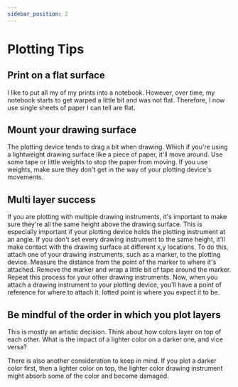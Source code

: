 ```yaml
---
sidebar_position: 2
---
```


# Plotting Tips

## Print on a flat surface

I like to put all my of my prints into a notebook. However, over time, my notebook starts to get warped a little bit and was not flat. Therefore, I now use single sheets of paper I can tell are flat.


## Mount your drawing surface

The plotting device tends to drag a bit when drawing. Which if you're using a lightweight drawing surface like a piece of paper, it'll move around. Use some tape or little weights to stop the paper from moving. If you use weights, make sure they don't get in the way of your plotting device's movements.

## Multi layer success

If you are plotting with multiple drawing instruments, it's important to make sure they're all the same height above the drawing surface. This is especially important if your plotting device holds the plotting instrument at an angle. If you don't set every drawing instrument to the same height, it'll make contact with the drawing surface at different x,y locations. To do this, attach one of your drawing instruments, such as a marker, to the plotting device. Measure the distance from the point of the marker to where it's attached. Remove the marker and wrap a little bit of tape around the marker. Repeat this process for your other drawing instruments. Now, when you attach a drawing instrument to your plotting device, you'll have a point of reference for where to attach it. 
lotted point is where you expect it to be. 

## Be mindful of the order in which you plot layers

This is mostly an artistic decision. Think about how colors layer on top of each other. What is the impact of a lighter color on a darker one, and vice versa?

There is also another consideration to keep in mind. If you plot a darker color first, then a lighter color on top, the lighter color drawing instrument might absorb some of the color and become damaged.
